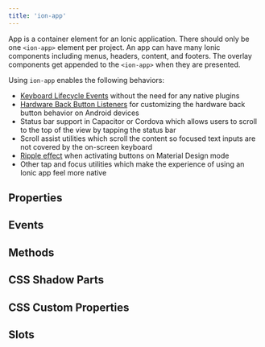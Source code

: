 ```yaml
---
title: 'ion-app'
---
```



<head>
  <title>ion-app: Container Element for an Ionic Application</title>
  <meta
    name="description"
    content="ion-app is a container element for an Ionic application. Apps can have many Ionic components including menus, headers, content, and footers. Read to learn more."
  />
</head>


App is a container element for an Ionic application. There should only be one `<ion-app>` element per project. An app can have many Ionic components including menus, headers, content, and footers. The overlay components get appended to the `<ion-app>` when they are presented.

Using `ion-app` enables the following behaviors:

- [Keyboard Lifecycle Events](../developing/keyboard#keyboard-lifecycle-events) without the need for any native plugins
- [Hardware Back Button Listeners](../developing/hardware-back-button) for customizing the hardware back button behavior on Android devices
- Status bar support in Capacitor or Cordova which allows users to scroll to the top of the view by tapping the status bar
- Scroll assist utilities which scroll the content so focused text inputs are not covered by the on-screen keyboard
- [Ripple effect](./ripple-effect) when activating buttons on Material Design mode
- Other tap and focus utilities which make the experience of using an Ionic app feel more native

## Properties

<Props />

## Events

<Events />

## Methods

<Methods />

## CSS Shadow Parts

<Parts />

## CSS Custom Properties

<CustomProps />

## Slots

<Slots />
